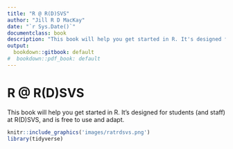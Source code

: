 ```yaml
---
title: "R @ R(D)SVS"
author: "Jill R D MacKay"
date: "`r Sys.Date()`"
documentclass: book
description: "This book will help you get started in R. It's designed for students (and staff) at R(D)SVS, and is free to use and adapt."
output:
  bookdown::gitbook: default
#  bookdown::pdf_book: default
---
```


# R @ R(D)SVS {-}
This book will help you get started in R. It's designed for students (and staff) at R(D)SVS, and is free to use and adapt.


```r
knitr::include_graphics('images/ratrdsvs.png')
library(tidyverse)
```


<!-- If you need PDF output, uncomment bookdown::pdf_book above in YAML. You will need a LaTeX installation, e.g., https://yihui.name/tinytex/ -->


